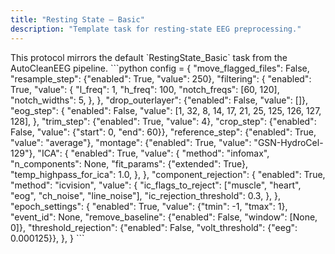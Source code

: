 ```yaml
---
title: "Resting State – Basic"
description: "Template task for resting-state EEG preprocessing."
---
```


<Note>
This protocol mirrors the default `RestingState_Basic` task from the AutoCleanEEG pipeline.
</Note>

<Tabs>
<Tab title="Config">
```python
config = {
    "move_flagged_files": False,
    "resample_step": {"enabled": True, "value": 250},
    "filtering": {
        "enabled": True,
        "value": {
            "l_freq": 1,
            "h_freq": 100,
            "notch_freqs": [60, 120],
            "notch_widths": 5,
        },
    },
    "drop_outerlayer": {"enabled": False, "value": []},
    "eog_step": {
        "enabled": False,
        "value": [1, 32, 8, 14, 17, 21, 25, 125, 126, 127, 128],
    },
    "trim_step": {"enabled": True, "value": 4},
    "crop_step": {"enabled": False, "value": {"start": 0, "end": 60}},
    "reference_step": {"enabled": True, "value": "average"},
    "montage": {"enabled": True, "value": "GSN-HydroCel-129"},
    "ICA": {
        "enabled": True,
        "value": {
            "method": "infomax",
            "n_components": None,
            "fit_params": {"extended": True},
            "temp_highpass_for_ica": 1.0,
        },
    },
    "component_rejection": {
        "enabled": True,
        "method": "icvision",
        "value": {
            "ic_flags_to_reject": ["muscle", "heart", "eog", "ch_noise", "line_noise"],
            "ic_rejection_threshold": 0.3,
        },
    },
    "epoch_settings": {
        "enabled": True,
        "value": {"tmin": -1, "tmax": 1},
        "event_id": None,
        "remove_baseline": {"enabled": False, "window": [None, 0]},
        "threshold_rejection": {"enabled": False, "volt_threshold": {"eeg": 0.000125}},
    },
}
```
</Tab>
<Tab title="Pipeline Steps">
<Steps>
<Step title="Import raw data" />
<Step title="Resample data" />
<Step title="Filter data" />
<Step title="Drop outer layer" />
<Step title="Assign EOG channels" />
<Step title="Trim edges" />
<Step title="Crop duration" />
<Step title="Clean bad channels" />
<Step title="Re-reference" />
<Step title="Annotate noisy epochs" />
<Step title="Annotate uncorrelated epochs" />
<Step title="Detect dense oscillatory artifacts" />
<Step title="Run ICA" />
<Step title="Classify ICA components" />
<Step title="Create regular epochs" />
<Step title="Detect outlier epochs" />
<Step title="GFP clean epochs" />
<Step title="Generate reports" />
</Steps>
</Tab>
</Tabs>

